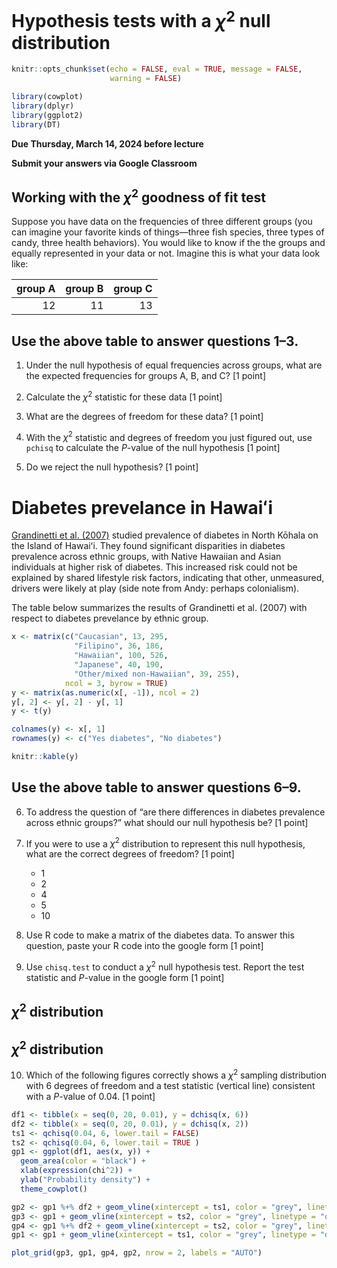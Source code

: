 # Hypothesis tests with a $\chi^2$ null distribution

```r
knitr::opts_chunk$set(echo = FALSE, eval = TRUE, message = FALSE, 
                      warning = FALSE)

library(cowplot)
library(dplyr)
library(ggplot2)
library(DT)
```


**Due Thursday, March 14, 2024 before lecture**

**Submit your answers via Google Classroom**

## Working with the $\chi^2$ goodness of fit test {.unnumbered}

Suppose you have data on the frequencies of three different groups (you can imagine your favorite kinds of things---three fish species, three types of candy, three health behaviors). You would like to know if the the groups and equally represented in your data or not.  Imagine this is what your data look like:

|  group A|  group B|  group C|
|--:|--:|--:|
| 12| 11| 13|

::: {.callout-tip}
## Use the above table to answer questions 1--3.

1. Under the null hypothesis of equal frequencies across groups, what are the expected frequencies for groups A, B, and C? [1 point]

2. Calculate the $\chi^2$ statistic for these data [1 point]

3. What are the degrees of freedom for these data? [1 point]

4. With the $\chi^2$ statistic and degrees of freedom you just figured out, use `pchisq` to calculate the $P$-value of the null hypothesis [1 point]

5. Do we reject the null hypothesis? [1 point]
:::



# Diabetes prevelance in Hawaiʻi {.unnumbered}

[Grandinetti et al. (2007)](https://pubmed.ncbi.nlm.nih.gov/17682354/) studied prevalence of diabetes in North Kōhala on the Island of Hawaiʻi. They found significant disparities in diabetes prevalence across ethnic groups, with Native Hawaiian and Asian individuals at higher risk of diabetes. This increased risk could not be explained by shared lifestyle risk factors, indicating that other, unmeasured, drivers were likely at play (side note from Andy: perhaps colonialism).

The table below summarizes the results of Grandinetti et al. (2007) with respect to diabetes prevelance by ethnic group.


```r
x <- matrix(c("Caucasian", 13, 295,
              "Filipino", 36, 186,
              "Hawaiian", 100, 526,
              "Japanese", 40, 190,
              "Other/mixed non-Hawaiian", 39, 255), 
            ncol = 3, byrow = TRUE)
y <- matrix(as.numeric(x[, -1]), ncol = 2)
y[, 2] <- y[, 2] - y[, 1]
y <- t(y)

colnames(y) <- x[, 1]
rownames(y) <- c("Yes diabetes", "No diabetes")

knitr::kable(y)
```

::: {.callout-tip}
## Use the above table to answer questions 6--9.

6. To address the question of "are there differences in diabetes prevalence across ethnic groups?" what should our null hypothesis be? [1 point]

7. If you were to use a $\chi^2$ distribution to represent this null hypothesis, what are the correct degrees of freedom? [1 point]

    - 1
    - 2
    - 4
    - 5
    - 10

8. Use R code to make a matrix of the diabetes data. To answer this question, paste your R code into the google form [1 point]

9. Use `chisq.test` to conduct a $\chi^2$ null hypothesis test. Report the test statistic and $P$-value in the google form [1 point]

:::
  
## $\chi^2$ distribution

::: {.callout-tip}
## $\chi^2$ distribution

10. Which of the following figures correctly shows a $\chi^2$ sampling distribution with 6 degrees of freedom and a test statistic (vertical line) consistent with a $P$-value of 0.04. [1 point]

```r


df1 <- tibble(x = seq(0, 20, 0.01), y = dchisq(x, 6))
df2 <- tibble(x = seq(0, 20, 0.01), y = dchisq(x, 2))
ts1 <- qchisq(0.04, 6, lower.tail = FALSE)
ts2 <- qchisq(0.04, 6, lower.tail = TRUE )
gp1 <- ggplot(df1, aes(x, y)) +
  geom_area(color = "black") +
  xlab(expression(chi^2)) +
  ylab("Probability density") +
  theme_cowplot()

gp2 <- gp1 %+% df2 + geom_vline(xintercept = ts1, color = "grey", linetype = "dashed", size = 2)
gp3 <- gp1 + geom_vline(xintercept = ts2, color = "grey", linetype = "dashed", size = 2)
gp4 <- gp1 %+% df2 + geom_vline(xintercept = ts2, color = "grey", linetype = "dashed", size = 2)
gp1 <- gp1 + geom_vline(xintercept = ts1, color = "grey", linetype = "dashed", size = 2)

plot_grid(gp3, gp1, gp4, gp2, nrow = 2, labels = "AUTO")

```

:::
